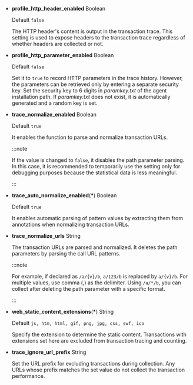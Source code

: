 -   **profile_http_header_enabled** <span class='type'>Boolean</span>

    Default `false`

    The HTTP header's content is output in the transaction trace. This setting is used to expose headers to the transaction trace regardless of whether headers are collected or not. 

-   **profile_http_parameter_enabled** <span class='type'>Boolean</span><ScrollToLink anchor='profile_http_parameter' />

    Default `false`

    Set it to `true` to record HTTP parameters in the trace history. However, the parameters can be retrieved only by entering a separate security key. Set the security key to 6 digits in _paramkey.txt_ of the agent installation path. If _paramkey.txt_ does not exist, it is automatically generated and a random key is set.

-   **trace_normalize_enabled** <span class='type'>Boolean</span>

    Default `true`

    It enables the function to parse and normalize transaction URLs.

    :::note

    If the value is changed to `false`, it disables the path parameter parsing. In this case, it is recommended to temporarily use the setting only for debugging purposes because the statistical data is less meaningful.

    :::

-   **trace_auto_normalize_enabled**(**\***) <span class='type'>Boolean</span>

    Default `true`

    It enables automatic parsing of pattern values by extracting them from annotations when normalizing transaction URLs.

-   **trace_normalize_urls** <span class='type'>String</span>

    The transaction URLs are parsed and normalized. It deletes the path parameters by parsing the call URL patterns.  

    :::note

    For example, if declared as `/a/{v}/b`, `a/123/b` is replaced by `a/{v}/b`. For multiple values, use comma (,) as the delimiter. Using `/a/*/b`, you can collect after deleting the path parameter with a specific format.

    :::

-   **web_static_content_extensions**(**\***) <span class='type'>String</span>

    Default `js, htm, html, gif, png, jpg, css, swf, ico`

    Specify the extension to determine the static content. Transactions with extensions set here are excluded from transaction tracing and counting.

-   **trace_ignore_url_prefix** <span class='type'>String</span>

    Set the URL prefix for excluding transactions during collection. Any URLs whose prefix matches the set value do not collect the transaction performance.
